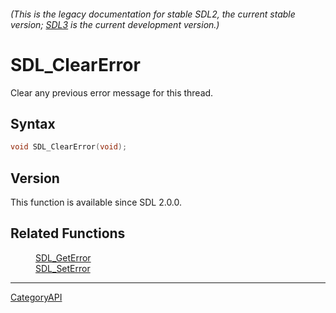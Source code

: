 ====== (This is the legacy documentation for stable SDL2, the current stable version; [https://wiki.libsdl.org/SDL3/ SDL3] is the current development version.) ======
= SDL_ClearError =

Clear any previous error message for this thread.

== Syntax ==

<syntaxhighlight lang='c'>
void SDL_ClearError(void);
</syntaxhighlight>

== Version ==

This function is available since SDL 2.0.0.

== Related Functions ==

:[[SDL_GetError]]
:[[SDL_SetError]]

----
[[CategoryAPI]]


